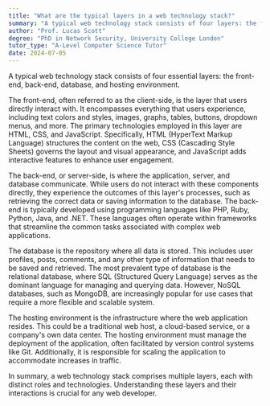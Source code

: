 ```yaml
---
title: "What are the typical layers in a web technology stack?"
summary: "A typical web technology stack consists of four layers: the front-end, back-end, database, and hosting environment."
author: "Prof. Lucas Scott"
degree: "PhD in Network Security, University College London"
tutor_type: "A-Level Computer Science Tutor"
date: 2024-07-05
---
```


A typical web technology stack consists of four essential layers: the front-end, back-end, database, and hosting environment.

The front-end, often referred to as the client-side, is the layer that users directly interact with. It encompasses everything that users experience, including text colors and styles, images, graphs, tables, buttons, dropdown menus, and more. The primary technologies employed in this layer are HTML, CSS, and JavaScript. Specifically, HTML (HyperText Markup Language) structures the content on the web, CSS (Cascading Style Sheets) governs the layout and visual appearance, and JavaScript adds interactive features to enhance user engagement.

The back-end, or server-side, is where the application, server, and database communicate. While users do not interact with these components directly, they experience the outcomes of this layer's processes, such as retrieving the correct data or saving information to the database. The back-end is typically developed using programming languages like PHP, Ruby, Python, Java, and .NET. These languages often operate within frameworks that streamline the common tasks associated with complex web applications.

The database is the repository where all data is stored. This includes user profiles, posts, comments, and any other type of information that needs to be saved and retrieved. The most prevalent type of database is the relational database, where SQL (Structured Query Language) serves as the dominant language for managing and querying data. However, NoSQL databases, such as MongoDB, are increasingly popular for use cases that require a more flexible and scalable system.

The hosting environment is the infrastructure where the web application resides. This could be a traditional web host, a cloud-based service, or a company's own data center. The hosting environment must manage the deployment of the application, often facilitated by version control systems like Git. Additionally, it is responsible for scaling the application to accommodate increases in traffic.

In summary, a web technology stack comprises multiple layers, each with distinct roles and technologies. Understanding these layers and their interactions is crucial for any web developer.
    